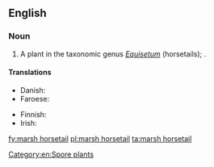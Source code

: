 ==English==

===Noun===
{{en-noun}}

# A plant in the taxonomic genus ''[[Equisetum]]'' (horsetails); {{taxlink|Equisetum palustre|species|noshow=1}}.

====Translations====
{{trans-top|plant}}
* Danish: {{t|da|kær padderok|c}}
* Faroese: {{t|fo|gulbeit bjølluvísa|f}}
{{trans-mid}}
* Finnish: {{t+|fi|suokorte}}
* Irish: {{t|ga|scuab eich chorraigh|f}}
{{trans-bottom}}

[[Category:en:Spore plants]]

[[fy:marsh horsetail]]
[[pl:marsh horsetail]]
[[ta:marsh horsetail]]